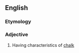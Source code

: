 ==English==

===Etymology===
{{suffix|en|chalk|like}}

===Adjective===
{{en-adj}}

# Having characteristics of [[chalk]]